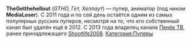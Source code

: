 {{Пупер|title1 = TheGetthehellout|image1 = PenekTV.jpg|имя_фамилия =|сферы_творчества = RYTP, анимация|город =|когда_начал = 2010|канал = [https://www.youtube.com/user/PenekTV PenekTV]|соцсети=[https://vk.com/imgtho Паблик ВК]}}


'''TheGetthehellout''' (''GTHO, Гет, Хеллаут'') — пупер, аниматор (под ником '''MediaLoser'''). С 2011 года и по сей день остаётся одним из самых популярных русских пуперов, несмотря на то, что его собственный канал был удалён ещё в 2012. С 2013 года владелец канала [[Пенёк ТВ]], ранее принадлежащего [[Shootlife2008]]. 
[[Категория:Пуперы]]